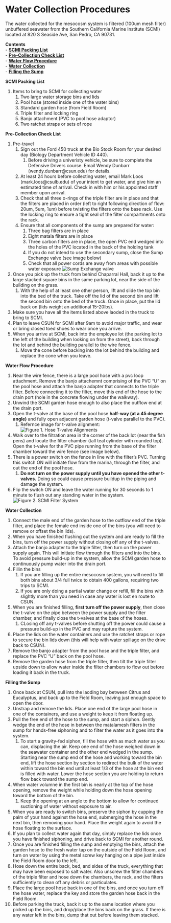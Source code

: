 # Water Collection Procedures

The water collected for the mesocosm system is filtered (100um mesh filter) unbuffered seawater from the Southern California Marine Institute (SCMI) located at 820 S Seaside Ave, San Pedro, CA 90731.

**Contents**  
- [**SCMI Packing List**](#packing_list)  
- [**Pre-Collection Check List**](#check_list)  
- [**Water Flow Procedure**](#water_flow)  
- [**Water Collection**](#water_collection)  
- [**Filling the Sump**](#filling_the_sump)  


<a name="packing_list"></a> **SCMI Packing List**  

1. Items to bring to SCMI for collecting water
    1. Two large water storage bins and lids
    1. Pool hose (stored inside one of the water bins)
    1. Standard garden hose (from Field Room)
    1. Triple filter and locking ring
    1. Banjo attachment (PVC to pool hose adaptor)
    1. Two ratchet straps or sets of rope

<a name="check_list"></a> **Pre-Collection Check List**  

1. Pre-travel
    1. Sign out the Ford 450 truck at the Bio Stock Room for your desired day (Biology Department Vehicle ID 440).
        1. Before driving a univeristy vehicle, be sure to complete the Defensive Drivers course.  Email Wendy Dunbarr (wendy.dunbarr@csun.edu) for details.
    1. At least 24 hours before collecting water, email Mark Loos (mark.loos@csulb.edu) of your intent to get water, and give him an estimated time of arrival. Check in with him or his appointed staff member upon arrival.
    1. Check that all three o-rings of the triple filter are in place and that the filters are placed in order (left to right following direction of flow: 20um, 5um, 1um) before twisting the filters onto the base rack.  Use the locking ring to ensure a tight seal of the filter compartments onto the rack.
    1. Ensure that all components of the sump are prepared for water:
        1. Three bag filters are in place
        1. Eight matala filters are in place
        1. Three carbon filters are in place, the open PVC end wedged into the holes of the PVC located in the back of the holding tank
        1. If you do not intend to use the secondary sump, close the Sump Exchange valve (see image below)
        1. Check that all power cords are away from areas with possible water exposure
        ![Sump Exchange valve](images/Pump_Valve.png)
                
1. Once you pick up the truck from behind Chaparral Hall, back it up to the large stacked square bins in the same parking lot, near the side of the building on the grass.
    1. With the help of at least one other person, lift and slide the top bin into the bed of the truck.  Take off the lid of the second bin and lift the second bin onto the bed of the truck. Once in place, put the lid back on (lids weight an additional 15-20lbs).
1. Make sure you have all the items listed above laoded in the truck to bring to SCMI.
1. Plan to leave CSUN for SCMI after 9am to avoid major traffic, and wear or bring closed toed shoes to wear once you arrive.
1. When you arrive at SCMI, back into the employee lot (the parking lot to the left of the building when looking on from the street), back through the lot and behind the building parallel to the wire fence.
    1. Move the cone before backing into the lot behind the building and replace the cone when you leave.

<a name=water_flow></a> **Water Flow Procedure**  

1. Near the wire fence, there is a large pool hose with a pvc loop attachment. Remove the banjo attachemnt comprising of the PVC "U" on the pool hose and attach the banjo adapter that connects to the triple filter. Before connecting it to the filter, move this end of the hose to the drain port (hole in the concrete flowing under the walkway).
1. Unwind the SCMI garden hose enough to also place the outflow end at the drain port.
1. Open the t-valve at the base of the pool hose **half-way (at a 45 degree angle)** and fully open adjacent garden hose (t-valve parallel to the PVC).
    1. Refernce image for t-valve alignment:
    ![Figure 1. Hose T-valve Alignments](images/SCMI_hose_valves.png)  
    
1. Walk over to the filtration area in the corner of the back lot (near the fish pens) and locate the filter chamber (tall teal cylinder with rounded top).  Open the t-valve for the PVC pipe running from the base of the filter chamber toward the wire fence (see image below).
1. There is a power switch on the fence in line with the filter's PVC. Turning this switch ON will initiate flow from the marina, through the filter, and out the end of the pool hose.
    1. **Do not turn on the power supply until you have opened the other t-valves.** Doing so could cause pressure buildup in the piping and damage the system.
1. Flip the switch ON and leave the water running for 30 seconds to 1 minute to flush out any standing water in the system.
![Figure 2. SCMI Filter System](images/SCMI_filter_pvc.png)  

<a name=water_collection></a> **Water Collection**  

1. Connect the male end of the garden hose to the outflow end of the triple filter, and place the female end inside one of the bins (you will need to remove or offset the bin lids).
1. When you have finished flushing out the system and are ready to fill the bins, turn off the power supply without closing off any of the t-valves.
1. Attach the banjo adapter to the triple filter, then turn on the power supply again.  This will initiate flow through the filters and into the bins.  To avoid pressure build-up in the system, allow the SCMI garden hose to continuously pump water into the drain port.
1. Fillin the bins
    1. If you are filling up the entire mesocosm system, you will need to fill both bins about 3/4 full twice to obtain 400 gallons, requiring two trips to SCMI.
    1. If you are only doing a partial water change or refill, fill the bins with slightly more than you need in case any water is lost en route to CSUN.
1. When you are finished filling, **first turn off the power supply**, then close the t-valve on the pipe between the power supply and the filter chamber, and finally close the t-valves at the base of the hoses.
    1. CLosing off any t-valves before shutting off the power could cause a pressure build-up in the PVC and may rupture the system.
1. Place the lids on the water containers and use the ratchet straps or rope to secure the bin lids down (this will help with water spillage on the drive back to CSUN).
1. Remove the banjo adapter from the pool hose and the triple filter, and replace the PVC "U" back on the pool hose.
1. Remove the garden hose from the triple filter, then tilt the triple filter upside down to allow water inside the filter chambers to flow out before loading it back in the truck.

<a name="filling_the_sump"></a> **Filling the Sump**  

1. Once back at CSUN, pull into the laoding bay between Citrus and Eucalyptus, and back up to the Field Room, leaving just enough space to open the door.
1. Unstrap and remove the lids.  Place one end of the large pool hose in one of the containers, and use a weight to keep it from floating up.
1. Pull the free end of the hose to the sump, and start a siphon.  Gently wedge the end of the hose in between the matalamesh filters in the sump for hands-free siphoning and to filter the water as it goes into the system.
    1. To start a gravity-fed siphon, fill the hose with as much water as you can, displacing the air. Keep one end of the hose weighed down in the seawater container and the other end wedged in the sump. Starting near the sump end of the hose and working toward the bin end, lift the hose section by section to redirect the bulk of the water within toward the bin end until at least 1/3 of the hose at the bin end is filled with water. Lower the hose section you are holding to return flow back toward the sump end.
1. When water volumne in the first bin is nearly at the top of the hose opening, remove the weight while holding down the hose opening toward the bottom of the bin.
    1. Keep the opening at an angle to the bottom to allow for continued suctioning of water without exposure to air.
1. When you are ready to switch bins, preserve the siphon by cupping the palm of your hand against the hose end, submerging the hose in the next bin, then removing your hand.  Place the weight again to avoid the hose floating to the surface.
1. If you plan to collect water again that day, simply replace the lids once you have finished siphoning, and drive back to SCMI for another round.
1. Once you are finished filling the sump and emptying the bins, attach the garden hose to the fresh water tap on the outside of the Field Room, and turn on water by using the metal screw key hanging on a pipe just inside the Field Room door to the left.
1. Hose down the entire back, bed, and sides of the truck, everything that may have been exposed to salt water. Also unscrew the filter chambers of the triple filter and hose down the chambers, the rack, and the filters sufficiently to clean off any debris or particulates.
1. Place the large pool hose back in one of the bins, and once you turn off the hose water, replace the key and store the garden hose back in the Field Room.
1. Before parking the truck, back it up to the same location where you picked up the bins, and drop/place the bins back on the grass.  If there is any water left in the bins, dump that out before leaving them stacked.
